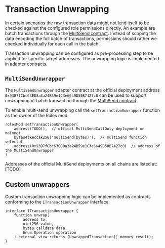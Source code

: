 # Transaction Unwrapping

In certain scenarios the raw transaction data might not lend itself to be checked against the configured role permissions directly.
An example are batch transactions through the [MultiSend contract](TODO).
Instead of scoping the data encoding the full batch of transactions, permissions should rather we checked individually for each call in the batch.

Transaction unwrapping can be configured as pre-processing step to be applied for specific target addresses.
The unwrapping logic is implemented in adapter contracts.

## `MultiSendUnwrapper`

The `MultiSendUnwrapper` adapter contract at the official deployment address `0x93B7fCbc63ED8a3a24B59e1C3e6649D50B7427c0` can be used to support unwrapping of batch transaction through the [MultiSend contract](TODO).

To enable multi-send unwrapping call the `setTransactionUnwrapper` function as the owner of the Roles mod:

```solidity
rolesMod.setTransactionUnwrapper(
    address(TODO)),  // offical MultiSendCallOnly deployment on mainnet
    bytes4(keccak256('multiSend(bytes)'),  // multiSend function selectot
    address(0x93B7fCbc63ED8a3a24B59e1C3e6649D50B7427c0)  // address of the MultiSendUnwrapper
)
```

Addresses of the official MultiSend deployments on all chains are listed at: [TODO]

## Custom unwrappers

Custom transaction unwrapping logic can be implemented as contracts conforming to the `ITransactionUnwrapper` interface.

```solidity
interface ITransactionUnwrapper {
    function unwrap(
        address to,
        uint256 value,
        bytes calldata data,
        Enum.Operation operation
    ) external view returns (UnwrappedTransaction[] memory result);
}
```

